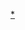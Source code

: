 {{Military navigation
|name = 海军建制单位
|title =[[海军建制组织]]
|listclass = hlist
|list1 = 
* [[海军总队|总队]]
* [[分舰队|分艦隊（戰隊）]]
* [[区舰队]]
* [[航空母艦戰鬥群]]
* [[特遣队|特遣舰队]]
* [[海军舰队|舰队]]
}}<noinclude>
[[Category:海軍編制單位|*]]
</noinclude>
